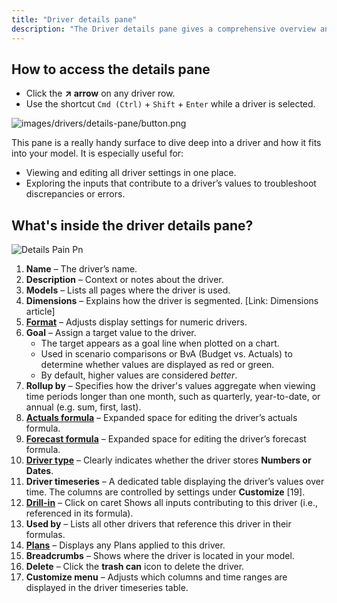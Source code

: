 ```yaml
---
title: "Driver details pane"
description: "The Driver details pane gives a comprehensive overview and editing options for your drivers. "
---
```


## How to access the details pane

- Click the **↗️ arrow** on any driver row.
- Use the shortcut `Cmd (Ctrl)` \+ `Shift` \+ `Enter` while a driver is selected.

![images/drivers/details-pane/button.png](/images/drivers/details-pane/button.png)

This pane is a really handy surface to dive deep into a driver and how it fits into your model. It is especially useful for:

- Viewing and editing all driver settings in one place.
- Exploring the inputs that contribute to a driver’s values to troubleshoot discrepancies or errors.

## What's inside the driver details pane?

![Details Pain Pn](/images/drivers/details-pane/details-pain.png)

 1. **Name** – The driver’s name.
 2. **Description** – Context or notes about the driver.
 3. **Models** – Lists all pages where the driver is used.
 4. **Dimensions** – Explains how the driver is segmented. [Link: Dimensions article]
 5. [**Format**](https://docs.runway.com/concepts/drivers/driver-formatting) – Adjusts display settings for numeric drivers.
 6. **Goal** – Assign a target value to the driver.
    - The target appears as a goal line when plotted on a chart.
    - Used in scenario comparisons or BvA (Budget vs. Actuals) to determine whether values are displayed as red or green.
    - By default, higher values are considered _better_.
 7. **Rollup by** – Specifies how the driver's values aggregate when viewing time periods longer than one month, such as quarterly, year-to-date, or annual (e.g. sum, first, last).
 8. [**Actuals formula**](https://docs.runway.com/concepts/drivers/drivers-basics#driver-formulas) – Expanded space for editing the driver’s actuals formula.
 9. [**Forecast formula**](https://docs.runway.com/concepts/drivers/drivers-basics#driver-formulas) – Expanded space for editing the driver’s forecast formula.
10. [**Driver type**](https://docs.runway.com/concepts/drivers/drivers-basics#driver-types) – Clearly indicates whether the driver stores **Numbers or Dates**.
11. **Driver timeseries** – A dedicated table displaying the driver’s values over time. The columns are controlled by settings under **Customize** [19].
12. [**Drill-in**](https://docs.runway.com/concepts/drivers/drill-ins) – Click on caret Shows all inputs contributing to this driver (i.e., referenced in its formula).
13. **Used by** – Lists all other drivers that reference this driver in their formulas.
14. [**Plans**](https://docs.runway.com/concepts/plans) – Displays any Plans applied to this driver.
15. **Breadcrumbs** – Shows where the driver is located in your model.
16. **Delete** – Click the **trash can** icon to delete the driver.
17. **Customize menu** – Adjusts which columns and time ranges are displayed in the driver timeseries table.